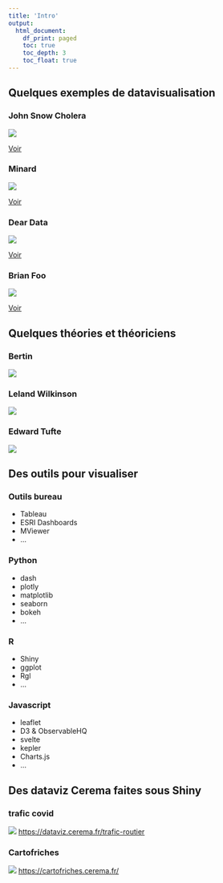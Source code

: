 ```yaml
---
title: 'Intro'
output:
  html_document:
    df_print: paged
    toc: true
    toc_depth: 3
    toc_float: true
---
```


## Quelques exemples de datavisualisation
### John Snow Cholera
![](https://media.nationalgeographic.org/assets/photos/000/276/27636.jpg)

[Voir](https://fr.wikipedia.org/wiki/%C3%89pid%C3%A9mie_de_chol%C3%A9ra_de_Broad_Street)

### Minard
![](https://upload.wikimedia.org/wikipedia/commons/thumb/2/29/Minard.png/1200px-Minard.png)

[Voir](https://fr.wikipedia.org/wiki/Charles_Joseph_Minard)

### Dear Data
![](https://images.squarespace-cdn.com/content/v1/54eec73ee4b0ae0904da0e94/1469459145010-6JB78NK8W94205NYCMBH/image-asset.jpeg?format=2500w)

[Voir](http://www.dear-data.com/theproject)

### Brian Foo
![](https://brianfoo.com/assets/works/two_trains.png)

[Voir](https://datadrivendj.com/tracks/subway)

## Quelques théories et théoriciens
### Bertin
![](files/bertin.png)

### Leland Wilkinson
![](files/gg.jpg)

### Edward Tufte
![](files/tufte.jpg)

## Des outils pour visualiser
### Outils bureau
- Tableau 
- ESRI Dashboards
- MViewer
- ...

### Python
- dash
- plotly
- matplotlib
- seaborn
- bokeh
- ...

### R
- Shiny
- ggplot
- Rgl
- ...

### Javascript
- leaflet
- D3 & ObservableHQ
- svelte
- kepler
- Charts.js
- ...

## Des dataviz Cerema faites sous Shiny
### trafic covid
![](files/trafic-covid.png)
[https://dataviz.cerema.fr/trafic-routier](https://dataviz.cerema.fr/trafic-routier)

### Cartofriches
![](files/cartofriches.png)
[https://cartofriches.cerema.fr/](https://cartofriches.cerema.fr/)